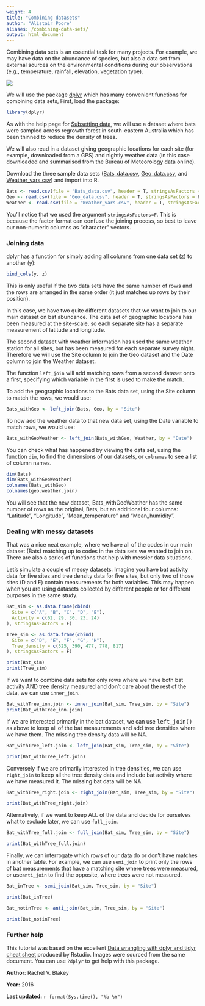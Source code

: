 ```yaml
---
weight: 4
title: "Combining datasets"
author: "Alistair Poore"
aliases: /combining-data-sets/
output: html_document
---
```


Combining data sets is an essential task for many projects. For example, we may have data on the abundance of species, but also a data set from external sources on the environmental conditions during our observations (e.g., temperature, rainfall, elevation, vegetation type). 

![](Combining_data_image.jpg)

We will use the package [dplyr](https://cran.r-project.org/web/packages/dplyr/index.html) which has many convenient functions for combining data sets, First, load the package:

```r
library(dplyr)
```

As with the help page for [Subsetting data](/../data-manipulation/subsetting-data/), we will use a dataset where bats were sampled across regrowth forest in south-eastern Australia which has been thinned to reduce the density of trees.

We will also read in a dataset giving geographic locations for each site (for example, downloaded from a GPS) and nightly weather data (in this case downloaded and summarised from the Bureau of Meteorology data online).

Download the three sample data sets ([Bats_data.csv](/datasets/Bats_data.csv), [Geo_data.csv](/datasets/Geo_data.csv), and [Weather_vars.csv](/datasets/Weather_vars.csv)) and import into R.

```r
Bats <- read.csv(file = "Bats_data.csv", header = T, stringsAsFactors = F)
Geo <- read.csv(file = "Geo_data.csv", header = T, stringsAsFactors = F)
Weather <- read.csv(file = "Weather_vars.csv", header = T, stringsAsFactors = F)
```

You'll notice that we used the argument `stringsAsFactors=F`. This is because the factor format can confuse the joining process, so best to leave our non-numeric columns as "character" vectors.
  

### Joining data
 
dplyr has a function for simply adding all columns from one data set (z) to another (y):

```r
bind_cols(y, z)
```

This is only useful if the two data sets have the same number of rows and the rows are arranged in the same order (it just matches up rows by their position).  

In this case, we have two quite different datasets that we want to join to our main dataset on bat abundance. The data set of geographic locations has been measured at the site-scale, so each separate site has a separate measurement of latitude and longitude. 

The second dataset with weather information has used the same weather station for all sites, but has been measured for each separate survey night. Therefore we will use the Site column to join the Geo dataset and the Date column to join the Weather dataset. 

The function `left_join` will add matching rows from a second dataset onto a first, specifying which variable in the first is used to make the match.

To add the geographic locations to the Bats data set, using the Site column to match the rows, we would use:

```r
Bats_withGeo <- left_join(Bats, Geo, by = "Site")
```

To now add the weather data to that new data set, using the Date variable to match rows, we would use:

```r
Bats_withGeoWeather <- left_join(Bats_withGeo, Weather, by = "Date")
```

You can check what has happened by viewing the data set, using the function `dim`, to find the dimensions of our datasets, or `colnames` to see a list of column names.


```r
dim(Bats)
dim(Bats_withGeoWeather)
colnames(Bats_withGeo)
colnames(geo.weather.join)
```

You will see that the new dataset,  Bats_withGeoWeather has the same number of rows as the original, Bats, but an additional four columns: "Latitude", "Longitude", "Mean_temperature" and "Mean_humidity".
  

### Dealing with messy datasets
 
That was a nice neat example, where we have all of the codes in our main dataset (Bats) matching up to codes in the data sets we wanted to join on. There are also a series of functions that help with messier data situations. 

Let's simulate a couple of messy datasets. Imagine you have bat activity data for five sites and tree density data for five sites, but only two of those sites (D and E) contain measurements for both variables. This may happen when you are using datasets collected by different people or for different purposes in the same study. 

```r
Bat_sim <- as.data.frame(cbind(
  Site = c("A", "B", "C", "D", "E"),
  Activity = c(62, 29, 30, 23, 24)
), stringsAsFactors = F)

Tree_sim <- as.data.frame(cbind(
  Site = c("D", "E", "F", "G", "H"),
  Tree_density = c(525, 390, 477, 778, 817)
), stringsAsFactors = F)
```

```r
print(Bat_sim)
print(Tree_sim)
```

If we want to combine data sets for only rows where we have both bat activity AND tree density measured and don't care about the rest of the data, we can use `inner_join`.

```r
Bat_withTree_inn.join <- inner_join(Bat_sim, Tree_sim, by = "Site")
print(Bat_withTree_inn.join)
```

If we are interested primarily in the bat dataset, we can use <font face="monospace">left_join()</font> as above to keep all of the bat measurements and add tree densities where we have them. The missing tree density data will be NA.

```r
Bat_withTree_left.join <- left_join(Bat_sim, Tree_sim, by = "Site")
```

```r
print(Bat_withTree_left.join)
```

Conversely if we are primarily interested in tree densities, we can use `right_join` to keep all the tree density data and include bat activity where we have measured it. The missing bat data will be NA.

```r
Bat_withTree_right.join <- right_join(Bat_sim, Tree_sim, by = "Site")
```

```r
print(Bat_withTree_right.join)
```

Alternatively, if we want to keep ALL of the data and decide for ourselves what to exclude later, we can use `full_join`.

```r
Bat_withTree_full.join <- full_join(Bat_sim, Tree_sim, by = "Site")
```

```r
print(Bat_withTree_full.join)
```

Finally, we can interrogate which rows of our data do or don't have matches in another table. For example, we can use `semi_join` to print only the rows of bat measurements that have a matching site where trees were measured, or use`anti_join` to find the opposite, where trees were not measured.

```r
Bat_inTree <- semi_join(Bat_sim, Tree_sim, by = "Site")
```

```r
print(Bat_inTree)
```

```r
Bat_notinTree <- anti_join(Bat_sim, Tree_sim, by = "Site")
```

```r
print(Bat_notinTree)
```
  

### Further help
 
This tutorial was based on the excellent [Data wrangling with dplyr and tidyr cheat sheet](https://www.rstudio.com/wp-content/uploads/2015/02/data-wrangling-cheatsheet.pdf) produced by Rstudio. Images were sourced from the same document. You can use `?dplyr` to get help with this package.

**Author**: Rachel V. Blakey

**Year:** 2016

**Last updated:** `r format(Sys.time(), "%b %Y")`
